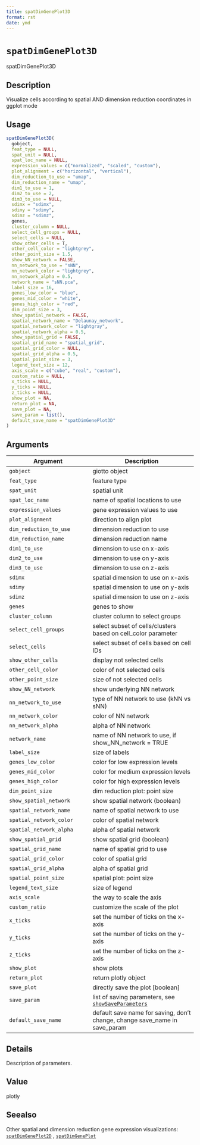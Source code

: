 ```yaml
--- 
title: spatDimGenePlot3D 
format: rst 
date: ymd 
--- 
```

# `spatDimGenePlot3D`

spatDimGenePlot3D


## Description

Visualize cells according to spatial AND dimension reduction coordinates in ggplot mode


## Usage

```r
spatDimGenePlot3D(
  gobject,
  feat_type = NULL,
  spat_unit = NULL,
  spat_loc_name = NULL,
  expression_values = c("normalized", "scaled", "custom"),
  plot_alignment = c("horizontal", "vertical"),
  dim_reduction_to_use = "umap",
  dim_reduction_name = "umap",
  dim1_to_use = 1,
  dim2_to_use = 2,
  dim3_to_use = NULL,
  sdimx = "sdimx",
  sdimy = "sdimy",
  sdimz = "sdimz",
  genes,
  cluster_column = NULL,
  select_cell_groups = NULL,
  select_cells = NULL,
  show_other_cells = T,
  other_cell_color = "lightgrey",
  other_point_size = 1.5,
  show_NN_network = FALSE,
  nn_network_to_use = "sNN",
  nn_network_color = "lightgrey",
  nn_network_alpha = 0.5,
  network_name = "sNN.pca",
  label_size = 16,
  genes_low_color = "blue",
  genes_mid_color = "white",
  genes_high_color = "red",
  dim_point_size = 3,
  show_spatial_network = FALSE,
  spatial_network_name = "Delaunay_network",
  spatial_network_color = "lightgray",
  spatial_network_alpha = 0.5,
  show_spatial_grid = FALSE,
  spatial_grid_name = "spatial_grid",
  spatial_grid_color = NULL,
  spatial_grid_alpha = 0.5,
  spatial_point_size = 3,
  legend_text_size = 12,
  axis_scale = c("cube", "real", "custom"),
  custom_ratio = NULL,
  x_ticks = NULL,
  y_ticks = NULL,
  z_ticks = NULL,
  show_plot = NA,
  return_plot = NA,
  save_plot = NA,
  save_param = list(),
  default_save_name = "spatDimGenePlot3D"
)
```


## Arguments

Argument      |Description
------------- |----------------
`gobject`     |     giotto object
`feat_type`     |     feature type
`spat_unit`     |     spatial unit
`spat_loc_name`     |     name of spatial locations to use
`expression_values`     |     gene expression values to use
`plot_alignment`     |     direction to align plot
`dim_reduction_to_use`     |     dimension reduction to use
`dim_reduction_name`     |     dimension reduction name
`dim1_to_use`     |     dimension to use on x-axis
`dim2_to_use`     |     dimension to use on y-axis
`dim3_to_use`     |     dimension to use on z-axis
`sdimx`     |     spatial dimension to use on x-axis
`sdimy`     |     spatial dimension to use on y-axis
`sdimz`     |     spatial dimension to use on z-axis
`genes`     |     genes to show
`cluster_column`     |     cluster column to select groups
`select_cell_groups`     |     select subset of cells/clusters based on cell_color parameter
`select_cells`     |     select subset of cells based on cell IDs
`show_other_cells`     |     display not selected cells
`other_cell_color`     |     color of not selected cells
`other_point_size`     |     size of not selected cells
`show_NN_network`     |     show underlying NN network
`nn_network_to_use`     |     type of NN network to use (kNN vs sNN)
`nn_network_color`     |     color of NN network
`nn_network_alpha`     |     alpha of NN network
`network_name`     |     name of NN network to use, if show_NN_network = TRUE
`label_size`     |     size of labels
`genes_low_color`     |     color for low expression levels
`genes_mid_color`     |     color for medium expression levels
`genes_high_color`     |     color for high expression levels
`dim_point_size`     |     dim reduction plot: point size
`show_spatial_network`     |     show spatial network (boolean)
`spatial_network_name`     |     name of spatial network to use
`spatial_network_color`     |     color of spatial network
`spatial_network_alpha`     |     alpha of spatial network
`show_spatial_grid`     |     show spatial grid (boolean)
`spatial_grid_name`     |     name of spatial grid to use
`spatial_grid_color`     |     color of spatial grid
`spatial_grid_alpha`     |     alpha of spatial grid
`spatial_point_size`     |     spatial plot: point size
`legend_text_size`     |     size of legend
`axis_scale`     |     the way to scale the axis
`custom_ratio`     |     customize the scale of the plot
`x_ticks`     |     set the number of ticks on the x-axis
`y_ticks`     |     set the number of ticks on the y-axis
`z_ticks`     |     set the number of ticks on the z-axis
`show_plot`     |     show plots
`return_plot`     |     return plotly object
`save_plot`     |     directly save the plot [boolean]
`save_param`     |     list of saving parameters, see [`showSaveParameters`](#showsaveparameters)
`default_save_name`     |     default save name for saving, don't change, change save_name in save_param


## Details

Description of parameters.


## Value

plotly


## Seealso

Other spatial and dimension reduction gene expression visualizations:
 [`spatDimGenePlot2D`](#spatdimgeneplot2d) ,
 [`spatDimGenePlot`](#spatdimgeneplot)



